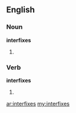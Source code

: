 ==English==

===Noun===
'''interfixes'''

# {{plural of|interfix}}

===Verb===
'''interfixes'''

# {{third person singular of|interfix}}

[[ar:interfixes]]
[[my:interfixes]]